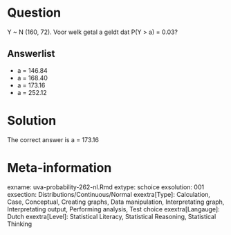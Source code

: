 Question
========

Y ~ N (160, 72). Voor welk getal a geldt dat P(Y > a) = 0.03?

Answerlist
----------
* a = 146.84
* a = 168.40
* a = 173.16
* a = 252.12

Solution
========

The correct answer is  a = 173.16

Meta-information
================
exname: uva-probability-262-nl.Rmd
extype: schoice
exsolution: 001
exsection: Distributions/Continuous/Normal
exextra[Type]: Calculation, Case, Conceptual, Creating graphs, Data manipulation, Interpretating graph, Interpretating output, Performing analysis, Test choice
exextra[Langauge]: Dutch
exextra[Level]: Statistical Literacy, Statistical Reasoning, Statistical Thinking
